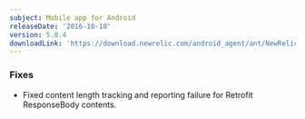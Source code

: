 ```yaml
---
subject: Mobile app for Android
releaseDate: '2016-10-18'
version: 5.8.4
downloadLink: 'https://download.newrelic.com/android_agent/ant/NewRelic_Android_Agent_5.8.4.zip'
---
```


### Fixes

* Fixed content length tracking and reporting failure for Retrofit ResponseBody contents.
